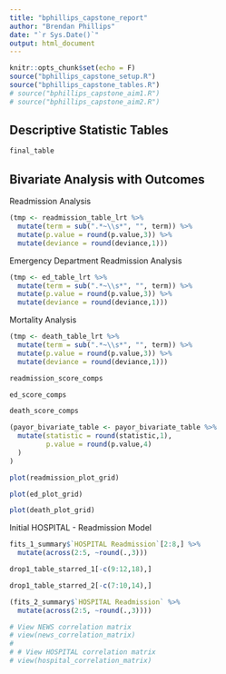 ```yaml
---
title: "bphillips_capstone_report"
author: "Brendan Phillips"
date: "`r Sys.Date()`"
output: html_document
---
```


```r
knitr::opts_chunk$set(echo = F)
source("bphillips_capstone_setup.R")
source("bphillips_capstone_tables.R")
# source("bphillips_capstone_aim1.R")
# source("bphillips_capstone_aim2.R")
```

## Descriptive Statistic Tables

```r
final_table
```


## Bivariate Analysis with Outcomes

Readmission Analysis
```r
(tmp <- readmission_table_lrt %>%
  mutate(term = sub(".*~\\s*", "", term)) %>% 
  mutate(p.value = round(p.value,3)) %>% 
  mutate(deviance = round(deviance,1)))
```

Emergency Department Readmission Analysis
```r
(tmp <- ed_table_lrt %>%
  mutate(term = sub(".*~\\s*", "", term)) %>% 
  mutate(p.value = round(p.value,3)) %>% 
  mutate(deviance = round(deviance,1)))
```

Mortality Analysis
```r
(tmp <- death_table_lrt %>%
  mutate(term = sub(".*~\\s*", "", term)) %>% 
  mutate(p.value = round(p.value,3)) %>% 
  mutate(deviance = round(deviance,1)))
```
```r
readmission_score_comps
```

```r
ed_score_comps
```

```r
death_score_comps
```

```r
(payor_bivariate_table <- payor_bivariate_table %>% 
  mutate(statistic = round(statistic,1),
         p.value = round(p.value,4)
  )
)
```

```r
plot(readmission_plot_grid)
```

```r
plot(ed_plot_grid)
```

```r
plot(death_plot_grid)
```

Initial HOSPITAL - Readmission Model
```r
fits_1_summary$`HOSPITAL Readmission`[2:8,] %>% 
  mutate(across(2:5, ~round(.,3)))
```

```r
drop1_table_starred_1[-c(9:12,18),]
```

```r
drop1_table_starred_2[-c(7:10,14),]
```


```r
(fits_2_summary$`HOSPITAL Readmission` %>% 
  mutate(across(2:5, ~round(.,3))))
```

```r
# View NEWS correlation matrix
# view(news_correlation_matrix)
# 
# # View HOSPITAL correlation matrix
# view(hospital_correlation_matrix)
```
